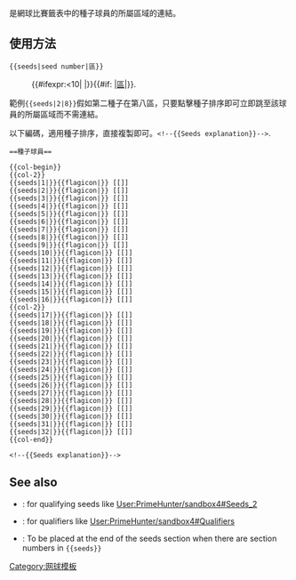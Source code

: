 {{Documentation subpage}}
<!-- Categories and interwikis go at the bottom of this page. -->

{{Tl|seeds}}是網球比賽籤表中的種子球員的所屬區域的連結。

== 使用方法 ==
<code><nowiki>{{seeds|seed number|區}}</nowiki></code>
:{{#ifexpr:{{{1|0}}}<10|&nbsp;|}}{{#if: {{{2|}}}|[[#第{{{2}}}|{{{1}}}區]]|{{{1|}}}}}.&nbsp;&nbsp;<noinclude>
範例<code><nowiki>{{seeds|2|8}}</nowiki></code>假如第二種子在第八區，只要點擊種子排序即可立即跳至該球員的所屬區域而不需連結。

以下編碼，適用種子排序，直接複製即可。<code><nowiki><!--{{Seeds explanation}}--></nowiki></code>.

<pre>
==種子球員==

{{col-begin}}
{{col-2}}
{{seeds|1|}}{{flagicon|}} [[]]
{{seeds|2|}}{{flagicon|}} [[]]
{{seeds|3|}}{{flagicon|}} [[]]
{{seeds|4|}}{{flagicon|}} [[]]
{{seeds|5|}}{{flagicon|}} [[]]
{{seeds|6|}}{{flagicon|}} [[]]
{{seeds|7|}}{{flagicon|}} [[]]
{{seeds|8|}}{{flagicon|}} [[]]
{{seeds|9|}}{{flagicon|}} [[]]
{{seeds|10|}}{{flagicon|}} [[]]
{{seeds|11|}}{{flagicon|}} [[]]
{{seeds|12|}}{{flagicon|}} [[]]
{{seeds|13|}}{{flagicon|}} [[]]
{{seeds|14|}}{{flagicon|}} [[]]
{{seeds|15|}}{{flagicon|}} [[]]
{{seeds|16|}}{{flagicon|}} [[]]
{{col-2}}
{{seeds|17|}}{{flagicon|}} [[]]
{{seeds|18|}}{{flagicon|}} [[]]
{{seeds|19|}}{{flagicon|}} [[]]
{{seeds|20|}}{{flagicon|}} [[]]
{{seeds|21|}}{{flagicon|}} [[]]
{{seeds|22|}}{{flagicon|}} [[]]
{{seeds|23|}}{{flagicon|}} [[]]
{{seeds|24|}}{{flagicon|}} [[]]
{{seeds|25|}}{{flagicon|}} [[]]
{{seeds|26|}}{{flagicon|}} [[]]
{{seeds|27|}}{{flagicon|}} [[]]
{{seeds|28|}}{{flagicon|}} [[]]
{{seeds|29|}}{{flagicon|}} [[]]
{{seeds|30|}}{{flagicon|}} [[]]
{{seeds|31|}}{{flagicon|}} [[]]
{{seeds|32|}}{{flagicon|}} [[]]
{{col-end}}

<!--{{Seeds explanation}}-->
</pre>

== See also ==
*{{tl|seedsq}}: for qualifying seeds like [[User:PrimeHunter/sandbox4#Seeds_2]]
*{{tl|quals}}: for qualifiers like [[User:PrimeHunter/sandbox4#Qualifiers]]
*{{tl|Seeds explanation}}: To be placed at the end of the seeds section when there are section numbers in <code><nowiki>{{seeds}}</nowiki></code>

<noincludeonly>
<!-- Categories and interwikis go here: -->
[[Category:网球模板]]
</noincludeonly>